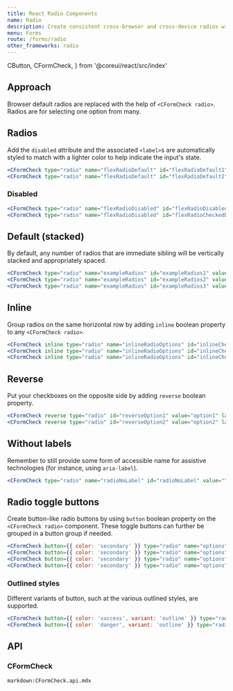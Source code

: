 ```yaml
---
title: React Radio Components
name: Radio
description: Create consistent cross-browser and cross-device radios with our React radio component.
menu: Forms
route: /forms/radio
other_frameworks: radio
---
```


  CButton,
  CFormCheck,
} from '@coreui/react/src/index'

## Approach

Browser default radios are replaced with the help of `<CFormCheck radio>`. Radios are for selecting one option from many.

## Radios

Add the `disabled` attribute and the associated `<label>`s are automatically styled to match with a lighter color to help indicate the input's state.

```jsx preview
<CFormCheck type="radio" name="flexRadioDefault" id="flexRadioDefault1" label="Default radio"/>
<CFormCheck type="radio" name="flexRadioDefault" id="flexRadioDefault2" label="Checked radio" defaultChecked/>
```

### Disabled

```jsx preview
<CFormCheck type="radio" name="flexRadioDisabled" id="flexRadioDisabled" label="Disabled radio" disabled/>
<CFormCheck type="radio" name="flexRadioDisabled" id="flexRadioCheckedDisabled" label="Disabled checked radio" defaultChecked disabled/>
```

## Default (stacked)

By default, any number of radios that are immediate sibling will be vertically stacked and appropriately spaced.

```jsx preview
<CFormCheck type="radio" name="exampleRadios" id="exampleRadios1" value="option1" label="Default radio" defaultChecked/>
<CFormCheck type="radio" name="exampleRadios" id="exampleRadios2" value="option2" label="Second default radio"/>
<CFormCheck type="radio" name="exampleRadios" id="exampleRadios3" value="option3" label="Disabled radio" disabled/>
```

## Inline

Group radios on the same horizontal row by adding `inline` boolean property to any `<CFormCheck radio>`.

```jsx preview
<CFormCheck inline type="radio" name="inlineRadioOptions" id="inlineCheckbox1" value="option1" label="1"/>
<CFormCheck inline type="radio" name="inlineRadioOptions" id="inlineCheckbox2" value="option2" label="2"/>
<CFormCheck inline type="radio" name="inlineRadioOptions" id="inlineCheckbox3" value="option3" label="3 (disabled)" disabled/>
```

## Reverse 

Put your checkboxes on the opposite side by adding `reverse` boolean property.

```jsx preview
<CFormCheck reverse type="radio" id="reverseOption1" value="option1" label="Reverse radio"/>
<CFormCheck reverse type="radio" id="reverseOption2" value="option2" label="Disabled reverse radio" disabled/>
```

## Without labels

Remember to still provide some form of accessible name for assistive technologies (for instance, using `aria-label`).

```jsx preview
<CFormCheck type="radio" name="radioNoLabel" id="radioNoLabel" value="" aria-label="..."/>
```

## Radio toggle buttons

Create button-like radio buttons by using `button` boolean property on the `<CFormCheck radio>` component. These toggle buttons can further be grouped in a button group if needed.

```jsx preview
<CFormCheck button={{ color: 'secondary' }} type="radio" name="options" id="option1" autoComplete="off" label="Checked" defaultChecked/>
<CFormCheck button={{ color: 'secondary' }} type="radio" name="options" id="option2" autoComplete="off" label="Radio"/>
<CFormCheck button={{ color: 'secondary' }} type="radio" name="options" id="option3" autoComplete="off" label="Radio" disabled/>
<CFormCheck button={{ color: 'secondary' }} type="radio" name="options" id="option4" autoComplete="off" label="Radio"/>
```

### Outlined styles

Different variants of button, such at the various outlined styles, are supported.

```jsx preview
<CFormCheck button={{ color: 'success', variant: 'outline' }} type="radio" name="options-outlined" id="success-outlined" autoComplete="off" label="Radio" defaultChecked/>
<CFormCheck button={{ color: 'danger', variant: 'outline' }} type="radio" name="options-outlined" id="danger-outlined" autoComplete="off" label="Radio"/>
```

## API

### CFormCheck

`markdown:CFormCheck.api.mdx`
